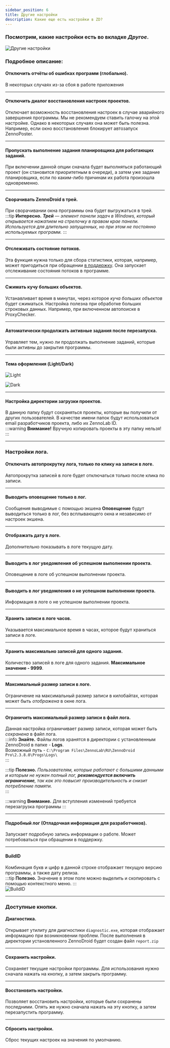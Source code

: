 ```yaml
---
sidebar_position: 6
title: Другие настройки
description: Какие еще есть настройки в ZD?
---
```

### Посмотрим, какие настройки есть во вкладке *Другое*.  

![Другие настройки](./assets/Other_Settings/Other_Settings_pic1.png)

### Подробное описание:  
#### Отключить отчёты об ошибках программ (глобально).  
В некоторых случаях из-за сбоя в работе приложения   
_______________________________________________
#### Отключить диалог восстановления настроек проектов.  
Отключает возможность восстановления настроек в случае аварийного завершения программы. Мы не рекомендуем ставить галочку на этой настройке. Однако в некоторых случаях она может быть полезна. Например, если окно восстановления блокирует автозапуск ZennoPoster.  
_______________________________________________
#### Пропускать выполнение задания планировщика для работающих заданий.  
При включении данной опции сначала будет выполняться работающий проект (он становится приоритетным в очереди), а затем уже задание планировщика, если по каким-либо причинам их работа произошла одновременно.  
_______________________________________________
#### Сворачивать ZennoDroid в трей.  
При сворачивании окна программы она будет выгружаться в трей.  
:::tip **Интересно.**
***Трей** — элемент панели задач в Windows, который открывается нажатием на стрелочку в правом крае панели. Используется для длительно запущенных, но при этом не постоянно используемых программ.* 
:::  
_______________________________________________
#### Отслеживать состояние потоков.  
Эта функция нужна только для сбора статистики, которая, например, может пригодиться при обращении [в поддержку](https://helpdesk.zennolab.com/ru/conversation/new). Она запускает отслеживание состояния потоков в программе.  
_______________________________________________
#### Сжимать кучу больших объектов.  
Устанавливает время в минутах, через которое *куча больших объектов* будет сжиматься. Настройка полезна при обработке больших строковых данных. Например, при включенном автопоиске в ProxyChecker.  
_______________________________________________
#### Автоматически продолжать активные задания после перезапуска.  
Управляет тем, нужно ли продолжать выполнение заданий, которые были активны до закрытия программы.  
_______________________________________________
#### Тема оформления (Light/Dark)  
![Light](./assets/Other_Settings/Other_Settings_pic2.png)  

![Dark](./assets/Other_Settings/Other_Settings_pic3.png)
_______________________________________________
#### Настройка директории загрузки проектов.  
В данную папку будут сохраняться проекты, которые вы получили от других пользователей. В качестве имени папок будут использоваться email разработчиков проекта, либо их ZennoLab ID.  
:::warning **Внимание!**
Вручную копировать проекты в эту папку нельзя!
::: 
_______________________________________________
### Настройки лога.  
#### Отключать автопрокрутку лога, только по клику на записи в логе. 
Автопрокрутка записей в логе будет отключаться только после клика по записи.  
_______________________________________________
#### Выводить оповещение только в лог.  
Сообщения выводимые с помощью экшена **Оповещение** будут выводиться только в лог, без всплывающего окна и независимо от настроек экшена.  
_______________________________________________
#### Отображать дату в логе.  
Дополнительно показывать в логе текущую дату.  
_______________________________________________
#### Выводить в лог уведомления об успешном выполнении проекта.  
Оповещение в логе об успешном выполнении проекта.  
_______________________________________________
#### Выводить в лог уведомления о не успешном выполнении проекта.  
Информация в логе о не успешном выполнении проекта.  
_______________________________________________
#### Хранить записи в логе часов.  
Указывается максимальное время в часах, которое будут храниться записи в логе.  
_______________________________________________
#### Хранить максимально записей для одного задания.  
Количество записей в логе для одного задания. **Максимальное значение - 9999**.  
_______________________________________________
#### Максимальный размер записи в логе.  
Ограничение на максимальный размер записи в килобайтах, которая может быть *отображена* в окне лога.  
_______________________________________________
#### Ограничить максимальный размер записи в файл лога.  
Данная настройка ограничивает размер записи, которая может быть *сохранена* в файл лога.  
:::info **Знайте.**
Файлы логов хранятся в директории с установленным ZennoDroid в папке - **Logs**.  
Возможный путь - `C:\Program Files\ZennoLab\RU\ZennoDroid Pro\2.3.8.0\Progs\Logs\`  
:::  

:::tip **Полезно.**
*Пользователям, которые работают с большими данными и которым не нужен полный лог, **рекомендуется включить ограничение**, так как это повысит производительность и снизит потребление памяти.*  
:::  

:::warning **Внимание.**
Для вступления изменений требуется перезагрузка программы
:::  
_______________________________________________
#### Подробный лог (Отладочная информация для разработчиков).  
Запускает подробную запись информации о работе. Может потребоваться при обращении в поддержку.  
_______________________________________________
#### BuildID  
Комбинация букв и цифр в данной строке отображает текущую версию программы, а также дату релиза.  
:::tip **Полезно.**
Значение в этом поле можно выделить и скопировать с помощью контекстного меню.
:::  
![BuildID](./assets/Other_Settings/Other_Settings_pic4.gif)
_______________________________________________
### Доступные кнопки.  
#### Диагностика.  
Открывает утилиту для диагностики `diagnostic.exe`, которая отображает информацию при возникновении проблем. После выполнения в директории установленного ZennoDroid будет создан файл `report.zip`  
_______________________________________________
#### Сохранить настройки.  
Сохраняет текущие настройки программы. Для использования нужно сначала нажать на кнопку, а затем закрыть программу.  
_______________________________________________
#### Восстановить настройки.  
Позволяет восстановить настройки, которые были сохранены последними. Опять же нужно сначала нажать на эту кнопку, а затем перезапустить программу.  
_______________________________________________
#### Сбросить настройки.  
Сброс текущих настроек на значения по умолчанию.